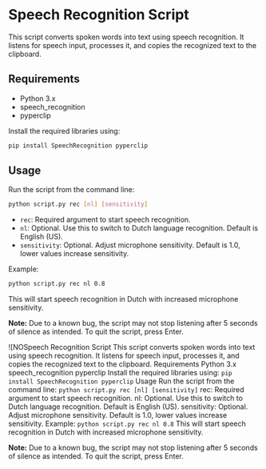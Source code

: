 # Speech Recognition Script

This script converts spoken words into text using speech recognition. It listens for speech input, processes it, and copies the recognized text to the clipboard.

## Requirements

- Python 3.x
- speech_recognition
- pyperclip

Install the required libraries using:

```bash
pip install SpeechRecognition pyperclip
```

## Usage

Run the script from the command line:

```bash
python script.py rec [nl] [sensitivity]
```

- `rec`: Required argument to start speech recognition.
- `nl`: Optional. Use this to switch to Dutch language recognition. Default is English (US).
- `sensitivity`: Optional. Adjust microphone sensitivity. Default is 1.0, lower values increase sensitivity.

Example:

```bash
python script.py rec nl 0.8
```

This will start speech recognition in Dutch with increased microphone sensitivity.

**Note:** Due to a known bug, the script may not stop listening after 5 seconds of silence as intended. To quit the script, press Enter.

![NOSpeech Recognition Script
This script converts spoken words into text using speech recognition. It listens for speech input, processes it, and copies the recognized text to the clipboard.
Requirements
Python 3.x
speech_recognition
pyperclip
Install the required libraries using:
`pip install SpeechRecognition pyperclip`
Usage
Run the script from the command line:
`python script.py rec [nl] [sensitivity]`
rec: Required argument to start speech recognition.
nl: Optional. Use this to switch to Dutch language recognition. Default is English (US).
sensitivity: Optional. Adjust microphone sensitivity. Default is 1.0, lower values increase sensitivity.
Example:
`python script.py rec nl 0.8`
This will start speech recognition in Dutch with increased microphone sensitivity.

**Note:** Due to a known bug, the script may not stop listening after 5 seconds of silence as intended. To quit the script, press Enter.
